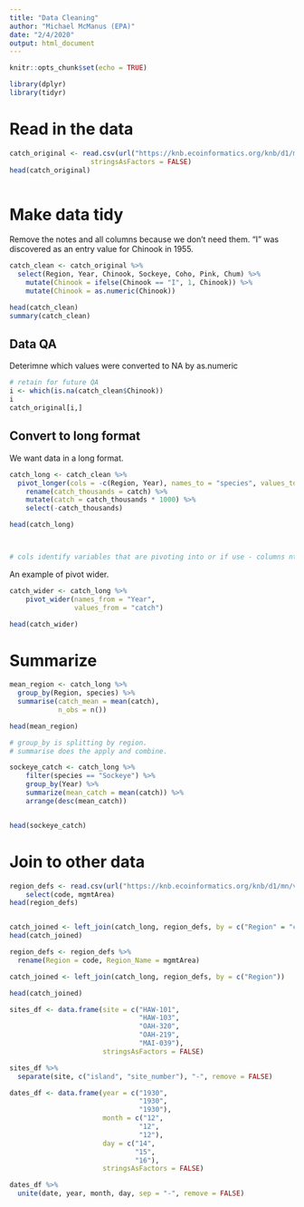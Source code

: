 ```yaml
---
title: "Data Cleaning"
author: "Michael McManus (EPA)"
date: "2/4/2020"
output: html_document
---
```


```r
knitr::opts_chunk$set(echo = TRUE)
```

```r
library(dplyr)
library(tidyr)
```

# Read in the data
```r

catch_original <- read.csv(url("https://knb.ecoinformatics.org/knb/d1/mn/v2/object/df35b.302.1", method = "libcurl"),
                    stringsAsFactors = FALSE)
head(catch_original)                         



```
# Make data tidy
Remove the notes and all columns because we don't need them.
"I" was discovered as an entry value for Chinook in 1955.
```r
catch_clean <- catch_original %>% 
  select(Region, Year, Chinook, Sockeye, Coho, Pink, Chum) %>% 
    mutate(Chinook = ifelse(Chinook == "I", 1, Chinook)) %>% 
    mutate(Chinook = as.numeric(Chinook))

head(catch_clean)
summary(catch_clean)
```

## Data QA
Deterimne which values were converted to NA by as.numeric
```r
# retain for future QA
i <- which(is.na(catch_clean$Chinook))
i
catch_original[i,]

```


## Convert to long format
We want data in a long format.
```r
catch_long <- catch_clean %>% 
  pivot_longer(cols = -c(Region, Year), names_to = "species", values_to = "catch") %>% 
    rename(catch_thousands = catch) %>% 
    mutate(catch = catch_thousands * 1000) %>% 
    select(-catch_thousands)

head(catch_long)



# cols identify variables that are pivoting into or if use - columns nto to pivot over
```

An example of pivot wider.
```r
catch_wider <- catch_long %>% 
    pivot_wider(names_from = "Year",
                values_from = "catch")

head(catch_wider)
```
# Summarize
```r
mean_region <- catch_long %>% 
  group_by(Region, species) %>%
  summarise(catch_mean = mean(catch),
            n_obs = n())

head(mean_region)

# group_by is splitting by region.
# summarise does the apply and combine.
```

```r
sockeye_catch <- catch_long %>% 
    filter(species == "Sockeye") %>% 
    group_by(Year) %>% 
    summarize(mean_catch = mean(catch)) %>% 
    arrange(desc(mean_catch))


head(sockeye_catch)
```

# Join to other data
```r
region_defs <- read.csv(url("https://knb.ecoinformatics.org/knb/d1/mn/v2/object/df35b.303.1", method = "libcurl"), stringsAsFactors = FALSE) %>% 
    select(code, mgmtArea)
head(region_defs)


catch_joined <- left_join(catch_long, region_defs, by = c("Region" = "code"))
head(catch_joined)

region_defs <- region_defs %>% 
  rename(Region = code, Region_Name = mgmtArea)

catch_joined <- left_join(catch_long, region_defs, by = c("Region"))

head(catch_joined)


```

```r
sites_df <- data.frame(site = c("HAW-101",
                                "HAW-103",
                                "OAH-320",
                                "OAH-219",
                                "MAI-039"),
                       stringsAsFactors = FALSE)

sites_df %>% 
  separate(site, c("island", "site_number"), "-", remove = FALSE)

dates_df <- data.frame(year = c("1930",
                                "1930",
                                "1930"),
                       month = c("12",
                                "12",
                                "12"),
                       day = c("14",
                               "15",
                               "16"),
                       stringsAsFactors = FALSE)

dates_df %>% 
  unite(date, year, month, day, sep = "-", remove = FALSE)
```